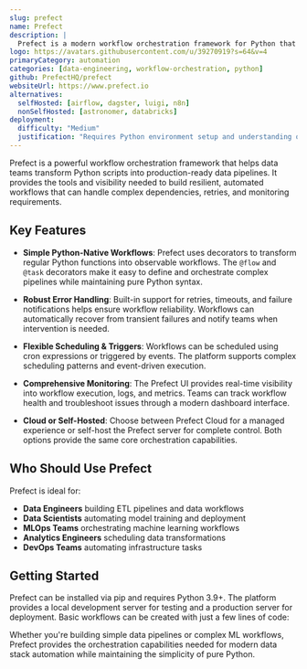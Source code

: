 ```yaml
---
slug: prefect
name: Prefect
description: |
  Prefect is a modern workflow orchestration framework for Python that enables data teams to build, schedule and monitor resilient data pipelines with features like retries, caching, and event-based automation.
logo: https://avatars.githubusercontent.com/u/39270919?s=64&v=4
primaryCategory: automation
categories: [data-engineering, workflow-orchestration, python]
github: PrefectHQ/prefect
websiteUrl: https://www.prefect.io
alternatives:
  selfHosted: [airflow, dagster, luigi, n8n]
  nonSelfHosted: [astronomer, databricks]
deployment:
  difficulty: "Medium"
  justification: "Requires Python environment setup and understanding of workflow concepts. Docker deployment available but configuration needed for production use."
---
```


Prefect is a powerful workflow orchestration framework that helps data teams transform Python scripts into production-ready data pipelines. It provides the tools and visibility needed to build resilient, automated workflows that can handle complex dependencies, retries, and monitoring requirements.

## Key Features

- **Simple Python-Native Workflows**: Prefect uses decorators to transform regular Python functions into observable workflows. The `@flow` and `@task` decorators make it easy to define and orchestrate complex pipelines while maintaining pure Python syntax.

- **Robust Error Handling**: Built-in support for retries, timeouts, and failure notifications helps ensure workflow reliability. Workflows can automatically recover from transient failures and notify teams when intervention is needed.

- **Flexible Scheduling & Triggers**: Workflows can be scheduled using cron expressions or triggered by events. The platform supports complex scheduling patterns and event-driven execution.

- **Comprehensive Monitoring**: The Prefect UI provides real-time visibility into workflow execution, logs, and metrics. Teams can track workflow health and troubleshoot issues through a modern dashboard interface.

- **Cloud or Self-Hosted**: Choose between Prefect Cloud for a managed experience or self-host the Prefect server for complete control. Both options provide the same core orchestration capabilities.

## Who Should Use Prefect

Prefect is ideal for:

- **Data Engineers** building ETL pipelines and data workflows
- **Data Scientists** automating model training and deployment
- **MLOps Teams** orchestrating machine learning workflows
- **Analytics Engineers** scheduling data transformations
- **DevOps Teams** automating infrastructure tasks

## Getting Started

Prefect can be installed via pip and requires Python 3.9+. The platform provides a local development server for testing and a production server for deployment. Basic workflows can be created with just a few lines of code:

Whether you're building simple data pipelines or complex ML workflows, Prefect provides the orchestration capabilities needed for modern data stack automation while maintaining the simplicity of pure Python.
